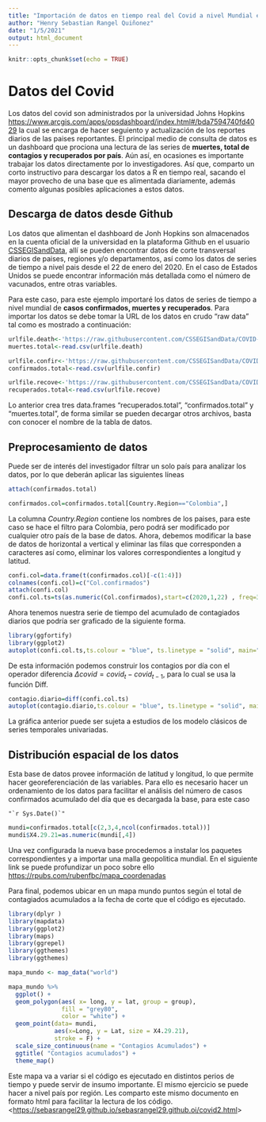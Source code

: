 ```yaml
---
title: "Importación de datos en tiempo real del Covid a nivel Mundial en el lenguaje R"
author: "Henry Sebastian Rangel Quiñonez"
date: "1/5/2021"
output: html_document
---
```


```r
knitr::opts_chunk$set(echo = TRUE)
```

# Datos del Covid

Los datos del covid son administrados por la universidad Johns Hopkins [https://www.arcgis.com/apps/opsdashboard/index.html\#/bda7594740fd4029](https://www.arcgis.com/apps/opsdashboard/index.html#/bda7594740fd40299423467b48e9ecf6){.uri} la cual se encarga de hacer seguiento y actualización de los reportes diarios de las paises reportantes. El principal medio de consulta de datos es un dashboard que prociona una lectura de las series de **muertes, total de contagios y recuperados por país**. Aún así, en ocasiones es importante trabajar los datos directamente por lo investigadores. Así que, comparto un corto instructivo para descargar los datos a R en tiempo real, sacando el mayor provecho de una base que es alimentada diariamente, además comento algunas posibles aplicaciones a estos datos.

## Descarga de datos desde Github

Los datos que alimentan el dashboard de Jonh Hopkins son almacenados en la cuenta oficial de la universidad en la plataforma Github en el usuario [CSSEGISandData](https://github.com/CSSEGISandData/COVID-19){.uri}, allí se pueden encontrar datos de corte transversal diarios de paises, regiones y/o departamentos, así como los datos de series de tiempo a nivel pais desde el 22 de enero del 2020. En el caso de Estados Unidos se puede encontrar información más detallada como el número de vacunados, entre otras variables.

Para este caso, para este ejemplo importaré los datos de series de tiempo a nivel mundial de **casos confirmados, muertes y recuperados**. Para importar los datos se debe tomar la URL de los datos en crudo "raw data" tal como es mostrado a continuación:

```r
urlfile.death<-'https://raw.githubusercontent.com/CSSEGISandData/COVID-19/master/csse_covid_19_data/csse_covid_19_time_series/time_series_covid19_deaths_global.csv'
muertes.total<-read.csv(urlfile.death)

urlfile.confir<-'https://raw.githubusercontent.com/CSSEGISandData/COVID-19/master/csse_covid_19_data/csse_covid_19_time_series/time_series_covid19_confirmed_global.csv'
confirmados.total<-read.csv(urlfile.confir)

urlfile.recove<-'https://raw.githubusercontent.com/CSSEGISandData/COVID-19/master/csse_covid_19_data/csse_covid_19_time_series/time_series_covid19_deaths_global.csv'
recuperados.total<-read.csv(urlfile.recove)

```

Lo anterior crea tres data.frames "recuperados.total", "confirmados.total" y "muertes.total", de forma similar se pueden decargar otros archivos, basta con conocer el nombre de la tabla de datos.

## Preprocesamiento de datos

Puede ser de interés del investigador filtrar un solo país para analizar los datos, por lo que deberán aplicar las siguientes líneas

```r
attach(confirmados.total)

```

```r

confirmados.col=confirmados.total[Country.Region=="Colombia",]

```

La columna *Country.Region* contiene los nombres de los paises, para este caso se hace el filtro para Colombia, pero podrá ser modificado por cualquier otro país de la base de datos. Ahora, debemos modificar la base de datos de horizontal a vertical y eliminar las filas que corresponden a caracteres así como, eliminar los valores correspondientes a longitud y latitud.

```r
confi.col=data.frame(t(confirmados.col)[-c(1:4)])
colnames(confi.col)=c("Col.confirmados")
attach(confi.col)
confi.col.ts=ts(as.numeric(Col.confirmados),start=c(2020,1,22) , freq=365 )
```

Ahora tenemos nuestra serie de tiempo del acumulado de contagiados diarios que podría ser graficado de la siguiente forma.

```r
library(ggfortify)
library(ggplot2)
autoplot(confi.col.ts,ts.colour = "blue", ts.linetype = "solid", main="Contagios acumulados Colombia")
```

De esta información podemos construir los contagios por día con el operador diferencia $\Delta covid= covid_t-covid_{t-1}$, para lo cual se usa la función Diff.

```r
contagio.diario=diff(confi.col.ts)
autoplot(contagio.diario,ts.colour = "blue", ts.linetype = "solid", main="Contagios por dias en Colombia" )
```

La gráfica anterior puede ser sujeta a estudios de los modelo clásicos de series temporales univariadas.

## Distribución espacial de los datos

Esta base de datos provee información de latitud y longitud, lo que permite hacer georeferenciación de las variables. Para ello es necesario hacer un ordenamiento de los datos para facilitar el análisis del número de casos confirmados acumulado del día que es decargada la base, para este caso

    "`r Sys.Date()`"

```r
mundi=confirmados.total[c(2,3,4,ncol(confirmados.total))]
mundi$X4.29.21=as.numeric(mundi[,4])
```

Una vez configurada la nueva base procedemos a instalar los paquetes correspondientes y a importar una malla geopolitica mundial. En el siguiente link se puede profundizar un poco sobre ello <https://rpubs.com/rubenfbc/mapa_coordenadas>

Para final, podemos ubicar en un mapa mundo puntos según el total de contagiados acumulados a la fecha de corte que el código es ejecutado.

```r
library(dplyr )
library(mapdata)
library(ggplot2)
library(maps)
library(ggrepel)
library(ggthemes)
library(ggthemes)

mapa_mundo <- map_data("world")

mapa_mundo %>%
  ggplot() +
  geom_polygon(aes( x= long, y = lat, group = group),
               fill = "grey80",
               color = "white") +
  geom_point(data= mundi, 
             aes(x=Long, y = Lat, size = X4.29.21), 
             stroke = F) +
  scale_size_continuous(name = "Contagios Acumulados") +
  ggtitle( "Contagios acumulados") +
  theme_map()
```

Este mapa va a variar si el código es ejecutado en distintos perios de tiempo y puede servir de insumo importante. El mismo ejercicio se puede hacer a nivel país por región. Les comparto este mismo documento en formato html para facilitar la lectura de los código. \<<https://sebasrangel29.github.io/sebasrangel29.github.oi/covid2.html>\>
